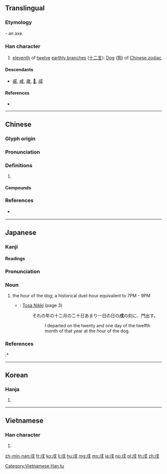 {{character info/new}}
==Translingual==

===Etymology===
{{Han etyl}}
{{liushu|p}} - an axe.

===Han character===
{{Han char|rn=62|rad=戈|as=02|sn=6|four=53200|canj=IHM|ids=⿵戊一}}

# [[eleventh]] of [[twelve]] [[earthly branch]]es ([[十二支]]): [[dog|Dog]] ([[狗]]) of [[W:Chinese zodiac|Chinese zodiac]]

====Descendants====
* [[威]], [[咸]], [[歲]], [[𤇳]], [[烕]]

====References====
* {{Han ref|kx=0411.040|dkj=11535|dj=0752.080|hdz=21398.010|uh=620C|ud=25100|bh=A6A6|bd=42662}}

----

==Chinese==
{{zh-forms}}

===Glyph origin===
{{Han etym}}

===Pronunciation===
{{zh-pron
|m=xū
|c=seot1
|mn=sut
|mc=y
|oc=y
|cat=
}}

===Definitions===
{{zh-hanzi}}

# {{rfdef|zh}}

====Compounds====
{{zh-der|屈戌|戌時|戌削|戌月|戊戌政變|戊戌變法}}

===References===
* {{qualifier|Min Nan}} {{thcwd|2434}}

----

==Japanese==

===Kanji===
{{ja-kanji|grade=|rs=戈02}}

====Readings====
{{ja-readings|goon=[[しゅち]] (shuchi)|kanon=[[しゅつ]] (shutsu)|kanyoon=[[じゅつ]] (jutsu)|kun=[[いぬ]] (inu)}}

{{ja-kanjitab|いぬ|yomi=k}}

===Pronunciation===
{{ja-pron|yomi=k|いぬ|acc=2|acc_ref=DJR}}

===Noun===
{{ja-noun|いぬ}}

# the hour of the dog; a historical duel-hour equivalent to 7PM - 9PM
#* {{circa|935}}: [[w:Tosa Nikki|Tosa Nikki]] (page 3)
#*: それの年の十二月の二十日あまり一日の日の'''戌'''の刻に、門出す。
#*:: I departed on the twenty and one day of the twelfth month of that year at the hour of the dog.

===References===
<references/>
:* {{cite-book
|last=Hasegawa
|first=Masaharu
|coauthors=Yūichirō Imanishi, Hiroshi Itō, Hiroshi Yoshioka
|title=Shin Nihon Koten Bungaku Taikei 24: Tosa Nikki, Kagerō Nikki, Murasaki Shikibu Nikki, Sarashina Nikki
|publisher=[[w:Iwanami Shoten Publishing|Iwanami Shoten]]
|year=1989
|location=[[w:Tokyo|Tōkyō]]
|isbn=4-00-240024-7
}}

----

==Korean==

===Hanja===
{{ko-hanja|hangeul=술|eumhun=|rv=sul|mr=sul|y=swul}}

# {{defn|lang=ko|sort=戈02}}

----

==Vietnamese==

===Han character===
{{vi-readings|rs=戈02|hanviet=[[tuất]]}}

# {{defn|lang=vi|sort=戈02}}

[[Category:Vietnamese Han tu]]

[[zh-min-nan:戌]]
[[fr:戌]]
[[ko:戌]]
[[li:戌]]
[[hu:戌]]
[[mg:戌]]
[[ms:戌]]
[[ja:戌]]
[[no:戌]]
[[pl:戌]]
[[th:戌]]
[[zh:戌]]